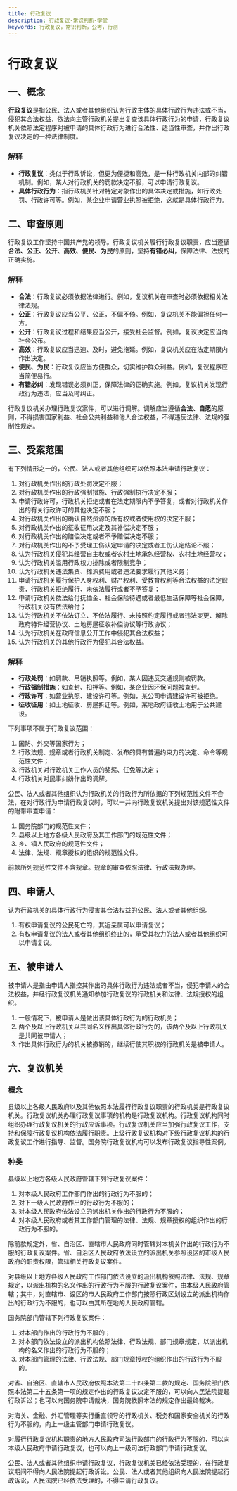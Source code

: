 ```yaml
---
title: 行政复议
description: 行政复议-常识判断-学堂
keywords: 行政复议，常识判断，公考，行测
---
```


# 行政复议

## 一、概念
**行政复议**是指公民、法人或者其他组织认为行政主体的具体行政行为违法或不当，侵犯其合法权益，依法向主管行政机关提出复查该具体行政行为的申请，行政复议机关依照法定程序对被申请的具体行政行为进行合法性、适当性审查，并作出行政复议决定的一种法律制度。

### 解释
- **行政复议**：类似于行政诉讼，但更为便捷和高效，是一种行政机关内部的纠错机制。例如，某人对行政机关的罚款决定不服，可以申请行政复议。
- **具体行政行为**：指行政机关针对特定对象作出的具体决定或措施，如行政处罚、行政许可等。例如，某企业申请营业执照被拒绝，这就是具体行政行为。

## 二、审查原则
行政复议工作坚持中国共产党的领导。行政复议机关履行行政复议职责，应当遵循**合法、公正、公开、高效、便民、为民**的原则，坚持**有错必纠**，保障法律、法规的正确实施。

### 解释
- **合法**：行政复议必须依据法律进行。例如，复议机关在审查时必须依据相关法律法规。
- **公正**：行政复议应当公平、公正，不偏不倚。例如，复议机关不能偏袒任何一方。
- **公开**：行政复议过程和结果应当公开，接受社会监督。例如，复议决定应当向社会公布。
- **高效**：行政复议应当迅速、及时，避免拖延。例如，复议机关应在法定期限内作出决定。
- **便民、为民**：行政复议应当方便群众，切实维护群众利益。例如，复议程序应当简便易行。
- **有错必纠**：发现错误必须纠正，保障法律的正确实施。例如，复议机关发现行政行为违法，应当及时纠正。

行政复议机关办理行政复议案件，可以进行调解。调解应当遵循**合法、自愿**的原则，不得损害国家利益、社会公共利益和他人合法权益，不得违反法律、法规的强制性规定。

## 三、受案范围
有下列情形之一的，公民、法人或者其他组织可以依照本法申请行政复议：

1. 对行政机关作出的行政处罚决定不服；
2. 对行政机关作出的行政强制措施、行政强制执行决定不服；
3. 申请行政许可，行政机关拒绝或者在法定期限内不予答复，或者对行政机关作出的有关行政许可的其他决定不服；
4. 对行政机关作出的确认自然资源的所有权或者使用权的决定不服；
5. 对行政机关作出的征收征用决定及其补偿决定不服；
6. 对行政机关作出的赔偿决定或者不予赔偿决定不服；
7. 对行政机关作出的不予受理工伤认定申请的决定或者工伤认定结论不服；
8. 认为行政机关侵犯其经营自主权或者农村土地承包经营权、农村土地经营权；
9. 认为行政机关滥用行政权力排除或者限制竞争；
10. 认为行政机关违法集资、摊派费用或者违法要求履行其他义务；
11. 申请行政机关履行保护人身权利、财产权利、受教育权利等合法权益的法定职责，行政机关拒绝履行、未依法履行或者不予答复；
12. 申请行政机关依法给付抚恤金、社会保险待遇或者最低生活保障等社会保障，行政机关没有依法给付；
13. 认为行政机关不依法订立、不依法履行、未按照约定履行或者违法变更、解除政府特许经营协议、土地房屋征收补偿协议等行政协议；
14. 认为行政机关在政府信息公开工作中侵犯其合法权益；
15. 认为行政机关的其他行政行为侵犯其合法权益。

### 解释
- **行政处罚**：如罚款、吊销执照等。例如，某人因违反交通规则被罚款。
- **行政强制措施**：如查封、扣押等。例如，某企业因环保问题被查封。
- **行政许可**：如营业执照、建设许可等。例如，某公司申请建设许可被拒绝。
- **征收征用**：如土地征收、房屋拆迁等。例如，某地政府征收土地用于公共建设。

下列事项不属于行政复议范围：

1. 国防、外交等国家行为；
2. 行政法规、规章或者行政机关制定、发布的具有普遍约束力的决定、命令等规范性文件；
3. 行政机关对行政机关工作人员的奖惩、任免等决定；
4. 行政机关对民事纠纷作出的调解。

公民、法人或者其他组织认为行政机关的行政行为所依据的下列规范性文件不合法，在对行政行为申请行政复议时，可以一并向行政复议机关提出对该规范性文件的附带审查申请：

1. 国务院部门的规范性文件；
2. 县级以上地方各级人民政府及其工作部门的规范性文件；
3. 乡、镇人民政府的规范性文件；
4. 法律、法规、规章授权的组织的规范性文件。

前款所列规范性文件不含规章。规章的审查依照法律、行政法规办理。

## 四、申请人
认为行政机关的具体行政行为侵害其合法权益的公民、法人或者其他组织。

1. 有权申请复议的公民死亡的，其近亲属可以申请复议；
2. 有权申请复议的法人或者其他组织终止的，承受其权力的法人或者其他组织可以申请复议。

## 五、被申请人
被申请人是指由申请人指控其作出的具体行政行为违法或者不当，侵犯申请人的合法权益，并经行政复议机关通知参加行政复议的行政机关和法律、法规授权的组织。

1. 一般情况下，被申请人是做出该具体行政行为的行政机关；
2. 两个及以上行政机关以共同名义作出具体行政行为的，该两个及以上行政机关是共同被申请人；
3. 作出具体行政行为的机关被撤销的，继续行使其职权的行政机关是被申请人。

## 六、复议机关
### 概念
县级以上各级人民政府以及其他依照本法履行行政复议职责的行政机关是行政复议机关。行政复议机关办理行政复议事项的机构是行政复议机构。行政复议机构同时组织办理行政复议机关的行政应诉事项。行政复议机关应当加强行政复议工作，支持和保障行政复议机构依法履行职责。上级行政复议机构对下级行政复议机构的行政复议工作进行指导、监督。国务院行政复议机构可以发布行政复议指导性案例。

### 种类
县级以上地方各级人民政府管辖下列行政复议案件：

1. 对本级人民政府工作部门作出的行政行为不服的；
2. 对下一级人民政府作出的行政行为不服的；
3. 对本级人民政府依法设立的派出机关作出的行政行为不服的；
4. 对本级人民政府或者其工作部门管理的法律、法规、规章授权的组织作出的行政行为不服的。

除前款规定外，省、自治区、直辖市人民政府同时管辖对本机关作出的行政行为不服的行政复议案件。省、自治区人民政府依法设立的派出机关参照设区的市级人民政府的职责权限，管辖相关行政复议案件。

对县级以上地方各级人民政府工作部门依法设立的派出机构依照法律、法规、规章规定，以派出机构的名义作出的行政行为不服的行政复议案件，由本级人民政府管辖；其中，对直辖市、设区的市人民政府工作部门按照行政区划设立的派出机构作出的行政行为不服的，也可以由其所在地的人民政府管辖。

国务院部门管辖下列行政复议案件：

1. 对本部门作出的行政行为不服的；
2. 对本部门依法设立的派出机构依照法律、行政法规、部门规章规定，以派出机构的名义作出的行政行为不服的；
3. 对本部门管理的法律、行政法规、部门规章授权的组织作出的行政行为不服的。

对省、自治区、直辖市人民政府依照本法第二十四条第二款的规定、国务院部门依照本法第二十五条第一项的规定作出的行政复议决定不服的，可以向人民法院提起行政诉讼；也可以向国务院申请裁决，国务院依照本法的规定作出最终裁决。

对海关、金融、外汇管理等实行垂直领导的行政机关、税务和国家安全机关的行政行为不服的，向上一级主管部门申请行政复议。

对履行行政复议机构职责的地方人民政府司法行政部门的行政行为不服的，可以向本级人民政府申请行政复议，也可以向上一级司法行政部门申请行政复议。

公民、法人或者其他组织申请行政复议，行政复议机关已经依法受理的，在行政复议期间不得向人民法院提起行政诉讼。公民、法人或者其他组织向人民法院提起行政诉讼，人民法院已经依法受理的，不得申请行政复议。